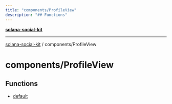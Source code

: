 ```yaml
---
title: "components/ProfileView"
description: "## Functions"
---
```


[**solana-social-kit**](../../README.mdx)

***

[solana-social-kit](../../README.mdx) / components/ProfileView

# components/ProfileView

## Functions

- [default](functions/default.mdx)
